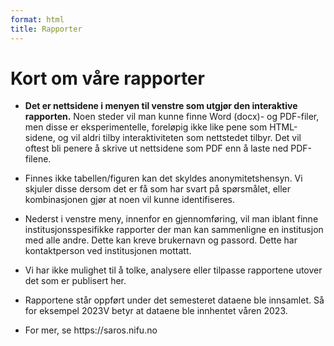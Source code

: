 ```yaml
---
format: html
title: Rapporter
---
```


# Kort om våre rapporter

-	**Det er nettsidene i menyen til venstre som utgjør den interaktive rapporten.** Noen steder vil man kunne finne Word (docx)- og PDF-filer, men disse er eksperimentelle, foreløpig ikke like pene som HTML-sidene, og vil aldri tilby interaktiviteten som nettstedet tilbyr. Det vil oftest bli penere å skrive ut nettsidene som PDF enn å laste ned PDF-filene.

-	Finnes ikke tabellen/figuren kan det skyldes anonymitetshensyn. Vi skjuler disse dersom det er få som har svart på spørsmålet, eller kombinasjonen gjør at noen vil kunne identifiseres.

-	Nederst i venstre meny, innenfor en gjennomføring, vil man iblant finne institusjonsspesifikke rapporter der man kan sammenligne en institusjon med alle andre. Dette kan kreve brukernavn og passord. Dette har kontaktperson ved institusjonen mottatt.

-	Vi har ikke mulighet til å tolke, analysere eller tilpasse rapportene utover det som er publisert her.

-	Rapportene står oppført under det semesteret dataene ble innsamlet. Så for eksempel 2023V betyr at dataene ble innhentet våren 2023.

-	For mer, se https://saros.nifu.no